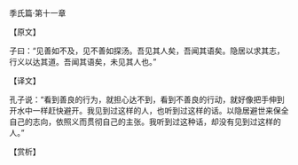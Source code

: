 

季氏篇·第十一章

【原文】

子曰：“见善如不及，见不善如探汤。吾见其人矣，吾闻其语矣。隐居以求其志，行义以达其道。吾闻其语矣，未见其人也。”

【译文】

孔子说：“看到善良的行为，就担心达不到，看到不善良的行动，就好像把手伸到开水中一样赶快避开。我见到过这样的人，也听到过这样的话。以隐居避世来保全自己的志向，依照义而贯彻自己的主张。我听到过这种话，却没有见到过这样的人。”

【赏析】

